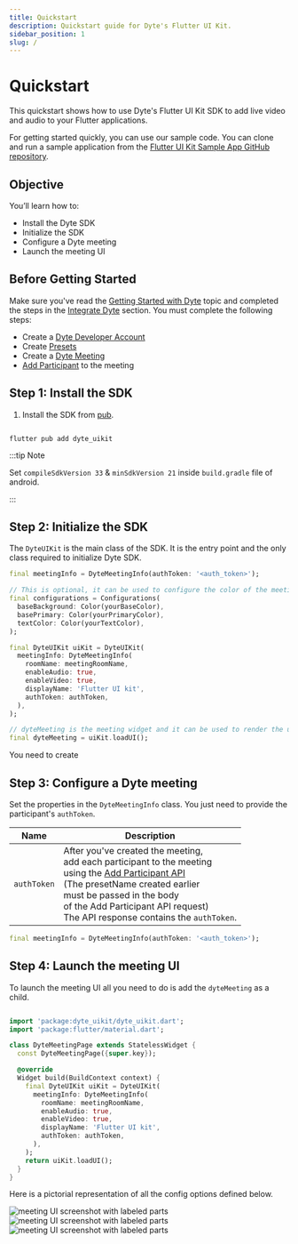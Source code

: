```yaml
---
title: Quickstart
description: Quickstart guide for Dyte's Flutter UI Kit.
sidebar_position: 1
slug: /
---
```


# Quickstart

This quickstart shows how to use Dyte's Flutter UI Kit SDK to add live video and
audio to your Flutter applications.

For getting started quickly, you can use our sample code. You can clone and run
a sample application from the
[Flutter UI Kit Sample App GitHub repository](https://github.com/dyte-in/sample-android-ui-kit).

## Objective

You’ll learn how to:

- Install the Dyte SDK
- Initialize the SDK
- Configure a Dyte meeting
- Launch the meeting UI

## Before Getting Started

Make sure you've read the
[Getting Started with Dyte](https://docs.dyte.io/getting-started) topic and
completed the steps in the
[Integrate Dyte](https://docs.dyte.io/getting-started#integrate-dyte) section.
You must complete the following steps:

- Create a [Dyte Developer Account](https://dev.dyte.io/)
- Create [Presets](https://dev.dyte.io/roles-presets)
- Create a
  [Dyte Meeting](https://docs.dyte.io/api/?v=v2#/operations/create_meeting)
- [Add Participant](https://docs.dyte.io/api/?v=v2#/operations/add_participant)
  to the meeting

## Step 1: Install the SDK

1. Install the SDK from [pub](https://pub.dev).

```shell

flutter pub add dyte_uikit

```

:::tip Note

Set `compileSdkVersion 33` & `minSdkVersion 21` inside `build.gradle` file of
android.

:::

## Step 2: Initialize the SDK

The `DyteUIKit` is the main class of the SDK. It is the entry point and the only
class required to initialize Dyte SDK.

```dart
final meetingInfo = DyteMeetingInfo(authToken: '<auth_token>');

// This is optional, it can be used to configure the color of the meeting.
final configurations = Configurations(
  baseBackground: Color(yourBaseColor),
  basePrimary: Color(yourPrimaryColor),
  textColor: Color(yourTextColor),
);

final DyteUIKit uiKit = DyteUIKit(
  meetingInfo: DyteMeetingInfo(
    roomName: meetingRoomName,
    enableAudio: true,
    enableVideo: true,
    displayName: 'Flutter UI kit',
    authToken: authToken,
  ),
);

// dyteMeeting is the meeting widget and it can be used to render the uikit.
final dyteMeeting = uiKit.loadUI();

```

You need to create

## Step 3: Configure a Dyte meeting

Set the properties in the `DyteMeetingInfo` class. You just need to provide the
participant's `authToken`.

| Name        | Description                                                                                                                                                                                                                                                                                                                                   |
| ----------- | --------------------------------------------------------------------------------------------------------------------------------------------------------------------------------------------------------------------------------------------------------------------------------------------------------------------------------------------- |
| `authToken` | After you've created the meeting, <br/> add each participant to the meeting <br/> using the [Add Participant API](https://docs.dyte.io/api?v=v2#/operations/add_participant)<br/> (The presetName created earlier <br/> must be passed in the body <br/> of the Add Participant API request) <br/> The API response contains the `authToken`. |

```dart
final meetingInfo = DyteMeetingInfo(authToken: '<auth_token>');
```

## Step 4: Launch the meeting UI

To launch the meeting UI all you need to do is add the `dyteMeeting` as a child.

```dart

import 'package:dyte_uikit/dyte_uikit.dart';
import 'package:flutter/material.dart';

class DyteMeetingPage extends StatelessWidget {
  const DyteMeetingPage({super.key});

  @override
  Widget build(BuildContext context) {
    final DyteUIKit uiKit = DyteUIKit(
      meetingInfo: DyteMeetingInfo(
        roomName: meetingRoomName,
        enableAudio: true,
        enableVideo: true,
        displayName: 'Flutter UI kit',
        authToken: authToken,
      ),
    );
    return uiKit.loadUI();
  }
}


```

Here is a pictorial representation of all the config options defined below.

![meeting UI screenshot with labeled parts](/static/mobile/0.x.x/mobile-setup.png)
![meeting UI screenshot with labeled parts](/static/mobile/0.x.x/mobile-meeting.png)
![meeting UI screenshot with labeled parts](/static/mobile/0.x.x/mobile-meeting-options.png)
